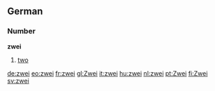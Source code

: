 ==German==
===Number===
'''zwei'''
# [[two]]

[[de:zwei]]
[[eo:zwei]]
[[fr:zwei]]
[[gl:Zwei]]
[[it:zwei]]
[[hu:zwei]]
[[nl:zwei]]
[[pt:Zwei]]
[[fi:Zwei]]
[[sv:zwei]]